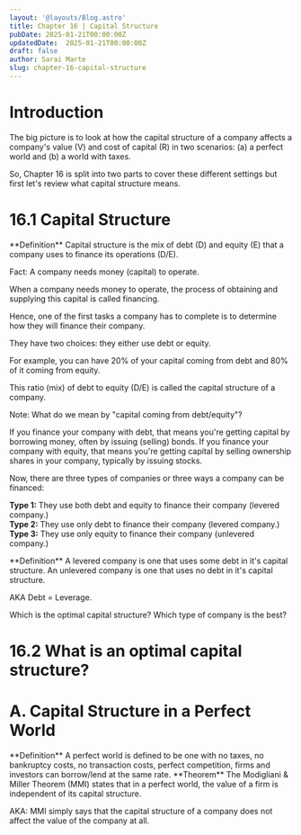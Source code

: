 ```yaml
---
layout: '@layouts/Blog.astro'
title: Chapter 16 | Capital Structure
pubDate: 2025-01-21T00:00:00Z 
updatedDate:  2025-01-21T00:00:00Z 
draft: false
author: Sarai Marte
slug: chapter-16-capital-structure
---
```

 

# Introduction

The big picture is to look at how the capital structure of a company affects a company's value (V) and cost of capital (R) in two scenarios: (a) a perfect world and (b) a world with taxes.

So, Chapter 16 is split into two parts to cover these different settings but first let's review what capital structure means. 

# 16.1 Capital Structure 

<RuleBox>
**Definition** Capital structure is the mix of debt (D) and equity (E) that a company uses to finance its operations (D/E). 
</RuleBox>

Fact: A company needs money (capital) to operate.

When a company needs money to operate, the process of obtaining and supplying this capital is called financing.

Hence, one of the first tasks a company has to complete is to determine how they will finance their company.

They have two choices: they either use debt or equity. 

For example, you can have 20% of your capital coming from debt and 80% of it coming from equity. 

This ratio (mix) of debt to equity (D/E) is called the capital structure of a company.

Note: What do we mean by "capital coming from debt/equity"?

If you finance your company with debt, that means you're getting capital by borrowing money, often by issuing (selling) bonds.
If you finance your company with equity, that means you're getting capital by selling ownership shares in your company, typically by issuing stocks.

Now, there are three types of companies or three ways a company can be financed:

**Type 1:** They use both debt and equity to finance their company (levered company.)  
**Type 2:** They use only debt to finance their company (levered company.)  
**Type 3:** They use only equity to finance their company (unlevered company.)  

<RuleBox>
**Definition** A levered company is one that uses some debt in it's capital structure. An unlevered company is one that uses no debt in it's capital structure.

AKA Debt = Leverage. 
</RuleBox>

Which is the optimal capital structure? Which type of company is the best?

# 16.2 What is an optimal capital structure?


# A. Capital Structure in a Perfect World

<RuleBox>
**Definition** A perfect world is defined to be one with no taxes, no bankruptcy costs, no transaction costs, perfect competition, firms and investors can borrow/lend at the same rate. 
</RuleBox>

<RuleBox>
**Theorem** The Modigliani & Miller Theorem (MMI) states that in a perfect world, the value of a firm is independent of its capital structure.

AKA: MMI simply says that the capital structure of a company does not affect the value of the company at all. 
</RuleBox> 

